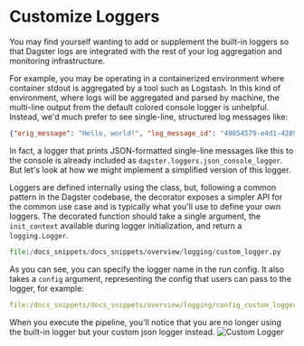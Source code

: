 
<DynamicMetaTags
  title="Customize Loggers | Dagster"
  description="You may find yourself wanting to add or supplement Dagster's built-in loggers."
/>

# Customize Loggers

You may find yourself wanting to add or supplement the built-in loggers so that Dagster logs
are integrated with the rest of your log aggregation and monitoring infrastructure.

For example, you may be operating in a containerized environment where container stdout is
aggregated by a tool such as Logstash. In this kind of environment, where logs will be aggregated
and parsed by machine, the multi-line output from the default colored console logger is unhelpful.
Instead, we'd much prefer to see single-line, structured log messages like:

```json
{"orig_message": "Hello, world!", "log_message_id": "49854579-e4d1-4289-8453-b3e177b20056", ...}
```

In fact, a logger that prints JSON-formatted single-line messages like this to the console is
already included as `dagster.loggers.json_console_logger`. But let's look at how we might
implement a simplified version of this logger.

Loggers are defined internally using the <PyObject module="dagster" object="LoggerDefinition" displayText="LoggerDefinition" />
class, but, following a common pattern in the Dagster codebase, the <PyObject module="dagster" object="logger" displayText="@logger" />
decorator exposes a simpler API for the common use case and
is typically what you'll use to define your own loggers. The decorated function should take a single
argument, the `init_context` available during logger initialization, and return a `logging.Logger`.

```python literalinclude caption=custom_logger.py showLines
file:/docs_snippets/docs_snippets/overview/logging/custom_logger.py
```

As you can see, you can specify the logger name in the run config. It also takes a `config` argument,
representing the config that users can pass to the logger, for example:

```yaml literalinclude caption=config_custom_logger.yaml showLines emphasize-lines=2-4
file:/docs_snippets/docs_snippets/overview/logging/config_custom_logger.yaml
```

When you execute the pipeline, you'll notice that you are no longer using the built-in logger but
your custom json logger instead.
![Custom Logger](/assets/images/overview/logging/custom-logger.png)
